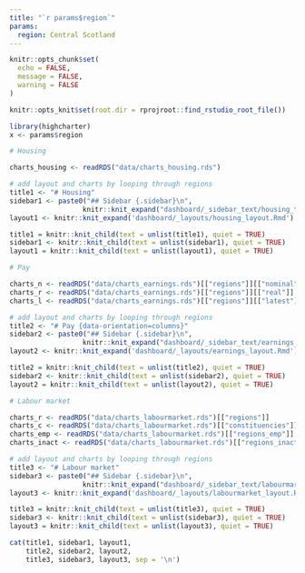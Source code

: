 ```yaml
---
title: "`r params$region`"
params:
  region: Central Scotland
---
```

  
```r

knitr::opts_chunk$set(
  echo = FALSE,
  message = FALSE,
  warning = FALSE
)

knitr::opts_knit$set(root.dir = rprojroot::find_rstudio_root_file())

```

```r

library(highcharter)
x <- params$region

```

```r

# Housing

charts_housing <- readRDS("data/charts_housing.rds")

# add layout and charts by looping through regions
title1 <- "# Housing"
sidebar1 <- paste0("## Sidebar {.sidebar}\n",
                  knitr::knit_expand("dashboard/_sidebar_text/housing_text.Rmd"))
layout1 <- knitr::knit_expand('dashboard/_layouts/housing_layout.Rmd')

title1 = knitr::knit_child(text = unlist(title1), quiet = TRUE)
sidebar1 <- knitr::knit_child(text = unlist(sidebar1), quiet = TRUE)
layout1 = knitr::knit_child(text = unlist(layout1), quiet = TRUE)

```

```r

# Pay

charts_n <- readRDS("data/charts_earnings.rds")[["regions"]][["nominal"]]
charts_r <- readRDS("data/charts_earnings.rds")[["regions"]][["real"]]
charts_l <- readRDS("data/charts_earnings.rds")[["regions"]][["latest"]]

# add layout and charts by looping through regions
title2 <- "# Pay {data-orientation=columns}"
sidebar2 <- paste0("## Sidebar {.sidebar}\n",
                  knitr::knit_expand("dashboard/_sidebar_text/earnings_text.Rmd"))
layout2 <- knitr::knit_expand('dashboard/_layouts/earnings_layout.Rmd')

title2 = knitr::knit_child(text = unlist(title2), quiet = TRUE)
sidebar2 <- knitr::knit_child(text = unlist(sidebar2), quiet = TRUE)
layout2 = knitr::knit_child(text = unlist(layout2), quiet = TRUE)

```

```r

# Labour market

charts_r <- readRDS("data/charts_labourmarket.rds")[["regions"]]
charts_c <- readRDS("data/charts_labourmarket.rds")[["constituencies"]]
charts_emp <- readRDS("data/charts_labourmarket.rds")[["regions_emp"]]
charts_inact <- readRDS("data/charts_labourmarket.rds")[["regions_inact"]]

# add layout and charts by looping through regions
title3 <- "# Labour market"
sidebar3 <- paste0("## Sidebar {.sidebar}\n",
                  knitr::knit_expand("dashboard/_sidebar_text/labourmarket_text.Rmd"))
layout3 <- knitr::knit_expand('dashboard/_layouts/labourmarket_layout.Rmd')

title3 = knitr::knit_child(text = unlist(title3), quiet = TRUE)
sidebar3 <- knitr::knit_child(text = unlist(sidebar3), quiet = TRUE)
layout3 = knitr::knit_child(text = unlist(layout3), quiet = TRUE)

```

```r
cat(title1, sidebar1, layout1,
    title2, sidebar2, layout2, 
    title3, sidebar3, layout3, sep = '\n')

```


